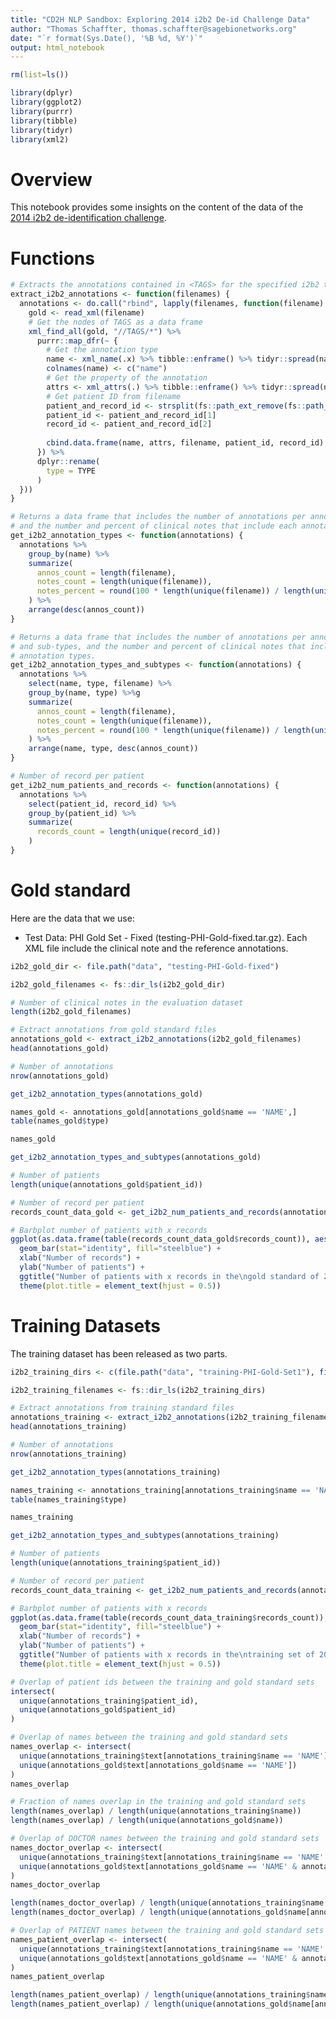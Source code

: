 ```yaml
---
title: "CD2H NLP Sandbox: Exploring 2014 i2b2 De-id Challenge Data"
author: "Thomas Schaffter, thomas.schaffter@sagebionetworks.org"
date: "`r format(Sys.Date(), '%B %d, %Y')`"
output: html_notebook
---
```


```r
rm(list=ls())

library(dplyr)
library(ggplot2)
library(purrr)
library(tibble)
library(tidyr)
library(xml2)
```

# Overview

This notebook provides some insights on the content of the data of the [2014 i2b2 de-identification challenge](https://portal.dbmi.hms.harvard.edu/projects/n2c2-2014/).

# Functions


```r
# Extracts the annotations contained in <TAGS> for the specified i2b2 training or gold standard files.
extract_i2b2_annotations <- function(filenames) {
  annotations <- do.call("rbind", lapply(filenames, function(filename) {
    gold <- read_xml(filename)
    # Get the nodes of TAGS as a data frame
    xml_find_all(gold, "//TAGS/*") %>%
      purrr::map_dfr(~ {
        # Get the annotation type
        name <- xml_name(.x) %>% tibble::enframe() %>% tidyr::spread(name, value)
        colnames(name) <- c("name")
        # Get the property of the annotation
        attrs <- xml_attrs(.) %>% tibble::enframe() %>% tidyr::spread(name, value)
        # Get patient ID from filename
        patient_and_record_id <- strsplit(fs::path_ext_remove(fs::path_file(filename)), "-")[[1]]
        patient_id <- patient_and_record_id[1]
        record_id <- patient_and_record_id[2]
        
        cbind.data.frame(name, attrs, filename, patient_id, record_id) %>% set_tidy_names() %>% as_tibble() 
      }) %>%
      dplyr::rename(
        type = TYPE
      )
  }))
}

# Returns a data frame that includes the number of annotations per annotation types,
# and the number and percent of clinical notes that include each annotation types.
get_i2b2_annotation_types <- function(annotations) {
  annotations %>%
    group_by(name) %>%
    summarize(
      annos_count = length(filename),
      notes_count = length(unique(filename)), 
      notes_percent = round(100 * length(unique(filename)) / length(unique(annotations$filename)), digits = 2)
    ) %>%
    arrange(desc(annos_count))
}

# Returns a data frame that includes the number of annotations per annotation types
# and sub-types, and the number and percent of clinical notes that include each 
# annotation types.
get_i2b2_annotation_types_and_subtypes <- function(annotations) {
  annotations %>%
    select(name, type, filename) %>%
    group_by(name, type) %>%g
    summarize(
      annos_count = length(filename),
      notes_count = length(unique(filename)),
      notes_percent = round(100 * length(unique(filename)) / length(unique(annotations$filename)), digits = 2)
    ) %>%
    arrange(name, type, desc(annos_count))
}

# Number of record per patient
get_i2b2_num_patients_and_records <- function(annotations) {
  annotations %>%
    select(patient_id, record_id) %>%
    group_by(patient_id) %>%
    summarize(
      records_count = length(unique(record_id))
    )
}
```

# Gold standard

Here are the data that we use:

- Test Data: PHI Gold Set - Fixed (testing-PHI-Gold-fixed.tar.gz). Each XML file include the clinical note and the reference annotations.

```r
i2b2_gold_dir <- file.path("data", "testing-PHI-Gold-fixed")
```


```r
i2b2_gold_filenames <- fs::dir_ls(i2b2_gold_dir)

# Number of clinical notes in the evaluation dataset
length(i2b2_gold_filenames)
```


```r
# Extract annotations from gold standard files
annotations_gold <- extract_i2b2_annotations(i2b2_gold_filenames)
head(annotations_gold)
```


```r
# Number of annotations
nrow(annotations_gold)
```


```r
get_i2b2_annotation_types(annotations_gold)
```


```r
names_gold <- annotations_gold[annotations_gold$name == 'NAME',]
table(names_gold$type)
```


```r
names_gold
```


```r
get_i2b2_annotation_types_and_subtypes(annotations_gold)
```


```r
# Number of patients
length(unique(annotations_gold$patient_id))
```


```r
# Number of record per patient
records_count_data_gold <- get_i2b2_num_patients_and_records(annotations_gold)
```


```r
# Barbplot number of patients with x records
ggplot(as.data.frame(table(records_count_data_gold$records_count)), aes(Var1, Freq)) + 
  geom_bar(stat="identity", fill="steelblue") +
  xlab("Number of records") +
  ylab("Number of patients") +
  ggtitle("Number of patients with x records in the\ngold standard of 2014 i2b2 NLP De-id Challenge") +
  theme(plot.title = element_text(hjust = 0.5))
```

# Training Datasets

The training dataset has been released as two parts.

```r
i2b2_training_dirs <- c(file.path("data", "training-PHI-Gold-Set1"), file.path("data", "training-PHI-Gold-Set2"))
```


```r
i2b2_training_filenames <- fs::dir_ls(i2b2_training_dirs)
```


```r
# Extract annotations from training standard files
annotations_training <- extract_i2b2_annotations(i2b2_training_filenames)
head(annotations_training)
```


```r
# Number of annotations
nrow(annotations_training)
```


```r
get_i2b2_annotation_types(annotations_training)
```

```r
names_training <- annotations_training[annotations_training$name == 'NAME',]
table(names_training$type)
```


```r
names_training
```


```r
get_i2b2_annotation_types_and_subtypes(annotations_training)
```


```r
# Number of patients
length(unique(annotations_training$patient_id))
```


```r
# Number of record per patient
records_count_data_training <- get_i2b2_num_patients_and_records(annotations_training)
```


```r
# Barbplot number of patients with x records
ggplot(as.data.frame(table(records_count_data_training$records_count)), aes(Var1, Freq)) + 
  geom_bar(stat="identity", fill="steelblue") +
  xlab("Number of records") +
  ylab("Number of patients") +
  ggtitle("Number of patients with x records in the\ntraining set of 2014 i2b2 NLP De-id Challenge") +
  theme(plot.title = element_text(hjust = 0.5))
```


```r
# Overlap of patient ids between the training and gold standard sets
intersect(
  unique(annotations_training$patient_id), 
  unique(annotations_gold$patient_id)
)
```


```r
# Overlap of names between the training and gold standard sets
names_overlap <- intersect(
  unique(annotations_training$text[annotations_training$name == 'NAME']), 
  unique(annotations_gold$text[annotations_gold$name == 'NAME'])
)
names_overlap
```


```r
# Fraction of names overlap in the training and gold standard sets
length(names_overlap) / length(unique(annotations_training$name))
length(names_overlap) / length(unique(annotations_gold$name))
```


```r
# Overlap of DOCTOR names between the training and gold standard sets
names_doctor_overlap <- intersect(
  unique(annotations_training$text[annotations_training$name == 'NAME' & annotations_training$type == 'DOCTOR']), 
  unique(annotations_gold$text[annotations_gold$name == 'NAME' & annotations_gold$type == 'DOCTOR'])
)
names_doctor_overlap

length(names_doctor_overlap) / length(unique(annotations_training$name[annotations_training$type == 'DOCTOR']))
length(names_doctor_overlap) / length(unique(annotations_gold$name[annotations_gold$type == 'DOCTOR']))
```


```r
# Overlap of PATIENT names between the training and gold standard sets
names_patient_overlap <- intersect(
  unique(annotations_training$text[annotations_training$name == 'NAME' & annotations_training$type == 'PATIENT']), 
  unique(annotations_gold$text[annotations_gold$name == 'NAME' & annotations_gold$type == 'PATIENT'])
)
names_patient_overlap

length(names_patient_overlap) / length(unique(annotations_training$name[annotations_training$type == 'PATIENT']))
length(names_patient_overlap) / length(unique(annotations_gold$name[annotations_gold$type == 'PATIENT']))
```


